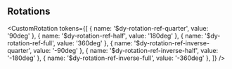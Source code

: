 
<Meta title="Design Tokens/Motion/Rotations" />

<h2>Rotations</h2>

<CustomRotation
  tokens={[
    { name: '$dy-rotation-ref-quarter', value: '90deg' },
    { name: '$dy-rotation-ref-half', value: '180deg' },
    { name: '$dy-rotation-ref-full', value: '360deg' },
    { name: '$dy-rotation-ref-inverse-quarter', value: '-90deg' },
    { name: '$dy-rotation-ref-inverse-half', value: '-180deg' },
    { name: '$dy-rotation-ref-inverse-full', value: '-360deg' },
  ]}
/>
